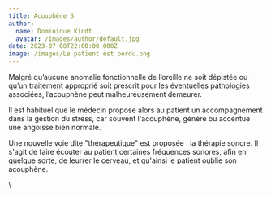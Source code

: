```yaml
---
title: Acouphène 3
author:
  name: Dominique Kindt
  avatar: /images/author/default.jpg
date: 2023-07-08T22:00:00.000Z
image: /images/Le patient est perdu.png
---
```


Malgré qu’aucune anomalie fonctionnelle de l’oreille ne soit dépistée ou qu’un traitement
approprié soit prescrit pour les éventuelles pathologies associées, l’acouphène peut malheureusement demeurer.

Il est habituel que le médecin propose alors au patient un accompagnement dans la gestion du stress, car souvent l'acouphène, génère ou accentue une angoisse bien normale.

Une nouvelle voie  dite "thérapeutique" est proposée : la thérapie sonore. Il s'agit de faire écouter au patient certaines fréquences sonores, afin en quelque sorte, de leurrer le cerveau, et qu'ainsi le patient oublie son acouphène.

\\
